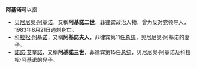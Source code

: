 '''阿基诺'''可以指：
* [[小貝尼格諾·阿基諾|贝尼尼奥·阿基诺]]，又稱'''阿基諾二世'''，[[菲律宾|菲律宾]]政治人物，曾为反对党领导人，1983年8月21日遇刺身亡。
* [[柯拉蓉·艾奎諾|科拉松·阿基诺]]，又稱'''阿基諾夫人'''，菲律宾第11任[[菲律宾总统|总统]]，贝尼尼奥·阿基诺的妻子。
* [[貝尼格諾·阿基諾三世|諾諾·艾奎諾]]，又稱'''阿基諾三世'''，菲律宾第15任[[菲律宾总统|总统]]，贝尼尼奥·阿基诺及科拉松·阿基诺的兒子。
{{disambig|Cat=三字人名消歧义}}